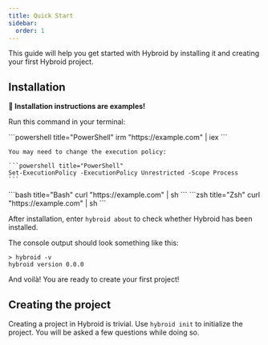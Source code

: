 ```yaml
---
title: Quick Start
sidebar:
  order: 1
---
```



This guide will help you get started with Hybroid by installing it and creating your first Hybroid project.

## Installation

**🚧 Installation instructions are examples!**

Run this command in your terminal:

<Tabs syncKey="os">
  <TabItem label="Windows" icon="seti:windows">
    ```powershell title="PowerShell"
    irm "https://example.com" | iex
    ```

    You may need to change the execution policy:

    ```powershell title="PowerShell"
    Set-ExecutionPolicy -ExecutionPolicy Unrestricted -Scope Process
    ```

  </TabItem>
  <TabItem label="Linux" icon="linux">
    ```bash title="Bash"
    curl "https://example.com" | sh
    ```
  </TabItem>
  <TabItem label="macOS" icon="apple">
    ```zsh title="Zsh"
    curl "https://example.com" | sh
    ```
  </TabItem>
</Tabs>

After installation, enter `hybroid about` to check whether Hybroid has been installed.

The console output should look something like this:

```
> hybroid -v
hybroid version 0.0.0
```

And voilà! You are ready to create your first project!

## Creating the project

Creating a project in Hybroid is trivial. Use `hybroid init` to initialize the project. You will be asked a few questions while doing so.